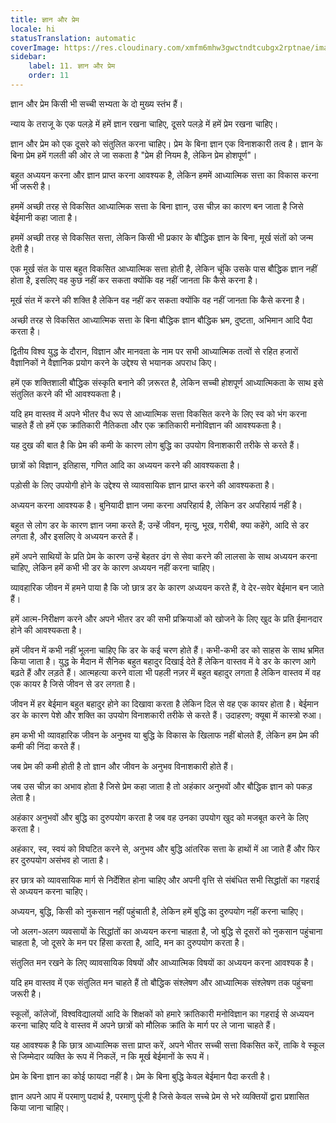 ```yaml
---
title: ज्ञान और प्रेम
locale: hi
statusTranslation: automatic
coverImage: https://res.cloudinary.com/xmfm6mhw3gwctndtcubgx2rptnae/image/upload/v1740337243/small_cover_educacion_fundamental_a051170f1c.webp
sidebar:
    label: 11. ज्ञान और प्रेम
    order: 11
---
```

ज्ञान और प्रेम किसी भी सच्ची सभ्यता के दो मुख्य स्तंभ हैं।

न्याय के तराजू के एक पलड़े में हमें ज्ञान रखना चाहिए, दूसरे पलड़े में हमें प्रेम रखना चाहिए।

ज्ञान और प्रेम को एक दूसरे को संतुलित करना चाहिए। प्रेम के बिना ज्ञान एक विनाशकारी तत्व है। ज्ञान के बिना प्रेम हमें गलती की ओर ले जा सकता है "प्रेम ही नियम है, लेकिन प्रेम होशपूर्ण"।

बहुत अध्ययन करना और ज्ञान प्राप्त करना आवश्यक है, लेकिन हममें आध्यात्मिक सत्ता का विकास करना भी जरूरी है।

हममें अच्छी तरह से विकसित आध्यात्मिक सत्ता के बिना ज्ञान, उस चीज़ का कारण बन जाता है जिसे बेईमानी कहा जाता है।

हममें अच्छी तरह से विकसित सत्ता, लेकिन किसी भी प्रकार के बौद्धिक ज्ञान के बिना, मूर्ख संतों को जन्म देती है।

एक मूर्ख संत के पास बहुत विकसित आध्यात्मिक सत्ता होती है, लेकिन चूंकि उसके पास बौद्धिक ज्ञान नहीं होता है, इसलिए वह कुछ नहीं कर सकता क्योंकि वह नहीं जानता कि कैसे करना है।

मूर्ख संत में करने की शक्ति है लेकिन वह नहीं कर सकता क्योंकि वह नहीं जानता कि कैसे करना है।

अच्छी तरह से विकसित आध्यात्मिक सत्ता के बिना बौद्धिक ज्ञान बौद्धिक भ्रम, दुष्टता, अभिमान आदि पैदा करता है।

द्वितीय विश्व युद्ध के दौरान, विज्ञान और मानवता के नाम पर सभी आध्यात्मिक तत्वों से रहित हजारों वैज्ञानिकों ने वैज्ञानिक प्रयोग करने के उद्देश्य से भयानक अपराध किए।

हमें एक शक्तिशाली बौद्धिक संस्कृति बनाने की ज़रूरत है, लेकिन सच्ची होशपूर्ण आध्यात्मिकता के साथ इसे संतुलित करने की भी आवश्यकता है।

यदि हम वास्तव में अपने भीतर वैध रूप से आध्यात्मिक सत्ता विकसित करने के लिए स्व को भंग करना चाहते हैं तो हमें एक क्रांतिकारी नैतिकता और एक क्रांतिकारी मनोविज्ञान की आवश्यकता है।

यह दुख की बात है कि प्रेम की कमी के कारण लोग बुद्धि का उपयोग विनाशकारी तरीके से करते हैं।

छात्रों को विज्ञान, इतिहास, गणित आदि का अध्ययन करने की आवश्यकता है।

पड़ोसी के लिए उपयोगी होने के उद्देश्य से व्यावसायिक ज्ञान प्राप्त करने की आवश्यकता है।

अध्ययन करना आवश्यक है। बुनियादी ज्ञान जमा करना अपरिहार्य है, लेकिन डर अपरिहार्य नहीं है।

बहुत से लोग डर के कारण ज्ञान जमा करते हैं; उन्हें जीवन, मृत्यु, भूख, गरीबी, क्या कहेंगे, आदि से डर लगता है, और इसलिए वे अध्ययन करते हैं।

हमें अपने साथियों के प्रति प्रेम के कारण उन्हें बेहतर ढंग से सेवा करने की लालसा के साथ अध्ययन करना चाहिए, लेकिन हमें कभी भी डर के कारण अध्ययन नहीं करना चाहिए।

व्यावहारिक जीवन में हमने पाया है कि जो छात्र डर के कारण अध्ययन करते हैं, वे देर-सवेर बेईमान बन जाते हैं।

हमें आत्म-निरीक्षण करने और अपने भीतर डर की सभी प्रक्रियाओं को खोजने के लिए खुद के प्रति ईमानदार होने की आवश्यकता है।

हमें जीवन में कभी नहीं भूलना चाहिए कि डर के कई चरण होते हैं। कभी-कभी डर को साहस के साथ भ्रमित किया जाता है। युद्ध के मैदान में सैनिक बहुत बहादुर दिखाई देते हैं लेकिन वास्तव में वे डर के कारण आगे बढ़ते हैं और लड़ते हैं। आत्महत्या करने वाला भी पहली नज़र में बहुत बहादुर लगता है लेकिन वास्तव में वह एक कायर है जिसे जीवन से डर लगता है।

जीवन में हर बेईमान बहुत बहादुर होने का दिखावा करता है लेकिन दिल से वह एक कायर होता है। बेईमान डर के कारण पेशे और शक्ति का उपयोग विनाशकारी तरीके से करते हैं। उदाहरण; क्यूबा में कास्त्रो रुआ।

हम कभी भी व्यावहारिक जीवन के अनुभव या बुद्धि के विकास के खिलाफ नहीं बोलते हैं, लेकिन हम प्रेम की कमी की निंदा करते हैं।

जब प्रेम की कमी होती है तो ज्ञान और जीवन के अनुभव विनाशकारी होते हैं।

जब उस चीज़ का अभाव होता है जिसे प्रेम कहा जाता है तो अहंकार अनुभवों और बौद्धिक ज्ञान को पकड़ लेता है।

अहंकार अनुभवों और बुद्धि का दुरुपयोग करता है जब वह उनका उपयोग खुद को मजबूत करने के लिए करता है।

अहंकार, स्व, स्वयं को विघटित करने से, अनुभव और बुद्धि आंतरिक सत्ता के हाथों में आ जाते हैं और फिर हर दुरुपयोग असंभव हो जाता है।

हर छात्र को व्यावसायिक मार्ग से निर्देशित होना चाहिए और अपनी वृत्ति से संबंधित सभी सिद्धांतों का गहराई से अध्ययन करना चाहिए।

अध्ययन, बुद्धि, किसी को नुकसान नहीं पहुंचाती है, लेकिन हमें बुद्धि का दुरुपयोग नहीं करना चाहिए।

जो अलग-अलग व्यवसायों के सिद्धांतों का अध्ययन करना चाहता है, जो बुद्धि से दूसरों को नुकसान पहुंचाना चाहता है, जो दूसरे के मन पर हिंसा करता है, आदि, मन का दुरुपयोग करता है।

संतुलित मन रखने के लिए व्यावसायिक विषयों और आध्यात्मिक विषयों का अध्ययन करना आवश्यक है।

यदि हम वास्तव में एक संतुलित मन चाहते हैं तो बौद्धिक संश्लेषण और आध्यात्मिक संश्लेषण तक पहुंचना जरूरी है।

स्कूलों, कॉलेजों, विश्वविद्यालयों आदि के शिक्षकों को हमारे क्रांतिकारी मनोविज्ञान का गहराई से अध्ययन करना चाहिए यदि वे वास्तव में अपने छात्रों को मौलिक क्रांति के मार्ग पर ले जाना चाहते हैं।

यह आवश्यक है कि छात्र आध्यात्मिक सत्ता प्राप्त करें, अपने भीतर सच्ची सत्ता विकसित करें, ताकि वे स्कूल से जिम्मेदार व्यक्ति के रूप में निकलें, न कि मूर्ख बेईमानों के रूप में।

प्रेम के बिना ज्ञान का कोई फायदा नहीं है। प्रेम के बिना बुद्धि केवल बेईमान पैदा करती है।

ज्ञान अपने आप में परमाणु पदार्थ है, परमाणु पूंजी है जिसे केवल सच्चे प्रेम से भरे व्यक्तियों द्वारा प्रशासित किया जाना चाहिए।

